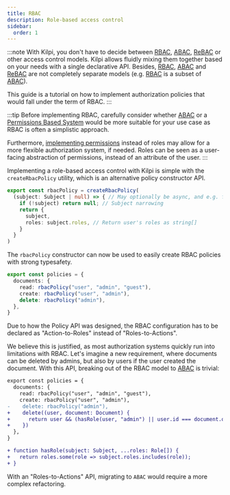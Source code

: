 ```yaml
---
title: RBAC
description: Role-based access control
sidebar:
  order: 1
---
```


:::note
With Kilpi, you don't have to decide between [RBAC](/advanced/rbac), [ABAC](/advanced/abac), [ReBAC](/advanced/rebac) or other access control models. Kilpi allows fluidly mixing them together based on your needs with a single declarative API. Besides, [RBAC](/advanced/rbac), [ABAC](/advanced/abac) and [ReBAC](/advanced/rebac) are not completely separate models (e.g. [RBAC](/advanced/rbac) is a subset of [ABAC](/advanced/abac)).

This guide is a tutorial on how to implement authorization policies that would fall under the term of RBAC.
:::

:::tip
Before implementing RBAC, carefully consider whether [ABAC](/advanced/abac) or a [Permissions Based System](/advanced/permissions) would be more suitable for your use case as RBAC is often a simplistic approach.

Furthermore, [implementing permissions](/advanced/permissions) instead of roles may allow for a more flexible authorization system, if needed. Roles can be seen as a user-facing abstraction of permissions, instead of an attribute of the user.
:::

Implementing a role-based access control with Kilpi is simple with the `createRbacPolicy` utility, which is an alternative policy constructor API.

```ts
export const rbacPolicy = createRbacPolicy(
  (subject: Subject | null) => { // May optionally be async, and e.g. fetch data
    if (!subject) return null; // Subject narrowing
    return { 
      subject, 
      roles: subject.roles, // Return user's roles as string[]
    }
  }
)
```

The `rbacPolicy` constructor can now be used to easily create RBAC policies with strong typesafety.

```ts
export const policies = {
  documents: {
    read: rbacPolicy("user", "admin", "guest"),
    create: rbacPolicy("user", "admin"),
    delete: rbacPolicy("admin"),
  },
}
```

Due to how the Policy API was designed, the RBAC configuration has to be declared as "Action-to-Roles" instead of "Roles-to-Actions".

We believe this is justified, as most authorization systems quickly run into limitations with RBAC. Let's imagine a new requirement, where documents can be deleted by admins, but also by users if the user created the document. With this API, breaking out of the RBAC model to [ABAC](/advanced/abac) is trivial:

```diff lang="ts"
export const policies = {
  documents: {
    read: rbacPolicy("user", "admin", "guest"),
    create: rbacPolicy("user", "admin"),
-    delete: rbacPolicy("admin"),
+    delete((user, document: Document) {
+      return user && (hasRole(user, "admin") || user.id === document.ownerId) ? grant(user) : deny()
+    })
  },
}

+ function hasRole(subject: Subject, ...roles: Role[]) {
+   return roles.some(role => subject.roles.includes(role));
+ }
```

With an "Roles-to-Actions" API, migrating to `ABAC` would require a more complex refactoring.
